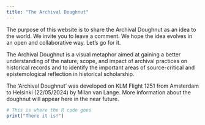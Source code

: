 ```yaml
---
title: "The Archival Doughnut"
---
```


The purpose of this website is to share the Archival Doughnut as an idea to the world. We invite you to leave a comment. We hope the idea evolves in an open and collaborative way. Let's go for it.

The Archival Doughnut is a visual metaphor aimed at gaining a better understanding of the nature, scope, and impact of archival practices on historical records and to identify the important areas of source-critical and epistemological reflection in historical scholarship.

The 'Archival Doughnut' was developed on KLM Flight 1251 from Amsterdam to Helsinki (22/05/2024) by Milan van Lange. More information about the doughnut will appear here in the near future.

```r
# This is where the R code goes
print("There it is!")
```
